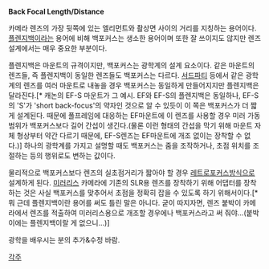 '''Back Focal Length/Distance'''

카메라 렌즈의 가장 뒷쪽에 있는 엘리먼트와 촬상면 사이의 거리를 지칭하는 용어이다. [[플렌지백]]이라는 용어에 비해 백포커스는 생소한 용어이며 또한 잘 쓰이지도 않지만 렌즈 설계에서는 매우 중요한 부분이다.

플렌지백은 마운트의 규격이지만, 백포커스는 광학계의 설계 요소이다.
같은 마운트의 렌즈들, 즉 플렌지백이 동일한 렌즈들도 백포커스는 다르다. [[서드파티]] 등에서 같은 광학계의 렌즈를 여러 마운트로 내놓을 경우 백포커스는 동일하게 만들어지지만 플렌지백은 달라진다.[* 캐논의 EF-S 마운트가 그 예시. EF와 EF-S의 플렌지백은 동일하나, EF-S의 'S'가 'short back-focus'의 약자인 것으로 알 수 있듯이 이 쪽은 백포커스가 더 짧게 설계된다. 때문에 풀프레임에 대응하는 EF마운트에 이 렌즈를 사용할 경우 미러 가동 범위가 백포커스보다 길어 간섭이 생긴다.(물론 이런 형태의 간섭을 막기 위해 마운트 자체 형상부터 약간 다르기 때문에, EF-S렌즈는 EF마운트에 개조 없이는 장착할 수 없다.)] 하나의 광학계를 가지고 설명할 때도 백포커스는 줌을 조작하거나, 초점 위치를 조절하는 등의 행위로도 변하는 값이다.

물리적으로 백포커스보다 렌즈의 실초점거리가 짧아야 할 경우 [[레트로포커스]]방식으로 설계하게 된다. [[미러리스]] 카메라에 기존의 SLR용 렌즈를 장착하기 위해 어댑터를 장착하는 것은 사실 백포커스를 맞추어서 초점을 정확히 잡을 수 있도록 하기 위해서이다.[* 뭐 근데 플렌지백이란 용어를 써도 틀린 말은 아니다. 굳이 따지자면, 렌즈 붙박이 카메라에서 렌즈를 적출하여 미러리스용으로 개조할 경우에나 백포커스라고 써 줘야...(붙박이에는 플렌지백이랄 게 없으니...)]

광학을 배우시는 분의 추가&수정 바람.

[[각주]]
